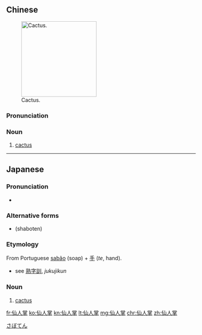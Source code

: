 ==Chinese==
{{zh-forms|type=21|lit=immortal man's palm}}
[[File:Cactus - കള്ളിമുൾ ചെടി 04.JPG|thumb|200px|Cactus.]]

===Pronunciation===
{{zh-pron
|m=xiānrénzhǎng
|c=sin1 jan4 zoeng2
|g=xien1 liin zong3
|h=pfs=siên-ngìn-chóng
|mn=sian-jîn-chiáng/sian-jîn-chióng/sian-lîn-chióng
|x=sian1 ren2 zhan3
|cat=n
}}

===Noun===
{{zh-noun}}

# [[cactus]]

{{zh-cat|Plants}}

----

==Japanese==
{{ja-kanjitab}}

===Pronunciation===
* {{IPA|/saboteɴ/|lang=ja}}

===Alternative forms===
* {{l|ja|シャボテン}} (shaboten)

===Etymology===
From Portuguese [[sabão]] (soap) + [[手]] (''te'', hand).
* see [[熟字訓]], ''jukujikun''

===Noun===
{{ja-noun|さぼてん|サボテン}}

# [[cactus]]

[[Category:ja:Plants|さぼてん]]

[[fr:仙人掌]]
[[ko:仙人掌]]
[[kn:仙人掌]]
[[lt:仙人掌]]
[[mg:仙人掌]]
[[chr:仙人掌]]
[[zh:仙人掌]]